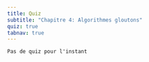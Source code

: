 ```yaml
---
title: Quiz
subtitle: "Chapitre 4: Algorithmes gloutons"
quiz: true
tabnav: true
---
```

```ed-pb
Pas de quiz pour l'instant

```